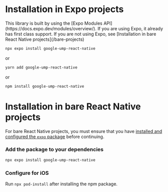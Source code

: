 # Installation in Expo projects

<Warning>
  This library is built by using the [Expo Modules API](https://docs.expo.dev/modules/overview/). If
  you are using Expo, it already has first class support. If you are not using Expo, see
  [Installation in bare React Native projects](/bare-projects)
</Warning>

```bash
npx expo install google-ump-react-native
```

or

```bash
yarn add google-ump-react-native
```

or

```bash
npm install google-ump-react-native
```

# Installation in bare React Native projects

For bare React Native projects, you must ensure that you have [installed and configured the `expo` package](https://docs.expo.dev/bare/installing-expo-modules/) before continuing.

### Add the package to your dependencies

```bash
npx expo install google-ump-react-native
```

### Configure for iOS

Run `npx pod-install` after installing the npm package.
